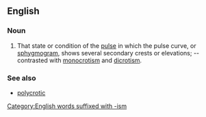 ==English==

===Noun===
{{head|en|noun}}

# {{label|en|physiology}} That state or condition of the [[pulse]] in which the pulse curve, or [[sphygmogram]], shows several secondary crests or elevations; -- contrasted with [[monocrotism]] and [[dicrotism]].

===See also===
* [[polycrotic]]

[[Category:English words suffixed with -ism]]